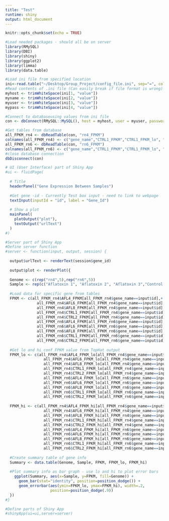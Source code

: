 ```yaml
---
title: "Test"
runtime: shiny
output: html_document
---
```


```r
knitr::opts_chunk$set(echo = TRUE)
```

```r


#Load needed packages - should all be on server 
library(RMySQL)
library(DBI)
library(shiny)
library(ggplot2)
library(limma)
library(data.table)

#Load ini file from specified location 
ini<-read.table("~/Desktop/Group_Project/config_file.ini", sep="=", col.names=c("key","value"), as.is=c(1,2))
#Read contents of .ini file (Can easily break if file format is wrong)
myhost <- trimWhiteSpace(ini[1, "value"])
myname <- trimWhiteSpace(ini[2, "value"])
myuser <- trimWhiteSpace(ini[3, "value"])
mypass <- trimWhiteSpace(ini[4, "value"])

#Connect to databaseusing values from ini file 
con <- dbConnect(RMySQL::MySQL(), host = myhost, user = myuser, password = mypass, dbname = myname)

#Get tables from database 
all_FPKM_rn4 <- dbReadTable(con, "rn4_FPKM")
colnames(all_FPKM_rn4) <- c("gene_name","CTRL1_FPKM","CTRL1_FPKM_lo", "CTRL1_FPKM_hi", "CTRL2_FPKM","CTRL2_FPKM_lo", "CTRL2_FPKM_hi", "AFL4_FPKM", "AFL4_FPKM_lo", "AFL4_FPKM_hi","AFL6_FPKM", "AFL6_FPKM_lo", "AFL6_FPKM_hi","AFL8_FPKM", "AFL8_FPKM_lo", "AFL8_FPKM_hi")
all_FPKM_rn6 <- dbReadTable(con, "rn6_FPKM")
colnames(all_FPKM_rn6) <- c("gene_name","CTRL1_FPKM","CTRL1_FPKM_lo", "CTRL1_FPKM_hi", "CTRL2_FPKM","CTRL2_FPKM_lo", "CTRL2_FPKM_hi", "AFL4_FPKM", "AFL4_FPKM_lo", "AFL4_FPKM_hi","AFL6_FPKM", "AFL6_FPKM_lo", "AFL6_FPKM_hi","AFL8_FPKM", "AFL8_FPKM_lo", "AFL8_FPKM_hi")
#close database connection 
dbDisconnect(con)

# UI (User Interface) part of Shiny App
#ui <- fluidPage(
  
  # Title 
  headerPanel("Gene Expression Between Samples")
  
  #Get gene -id - Currently Test box input - need to link to webpage
  textInput(inputId = "id", label = "Gene_Id")
  
  # Show a plot 
  mainPanel(
    plotOutput("plot"),
    textOutput("urlText")
  )
#)

#Server part of Shiny App
#Define server function 
#server <- function(input, output, session) {
  
  output$urlText <- renderText(session$gene_id)
  
  output$plot <- renderPlot({
  
  Genome <- c(rep("rn4",5),rep("rn6",5))
  Sample <- rep(c("Aflatoxin 1", "Aflatoxin 2", "Aflatoxin 3","Control 1", "Control 2"),2)
  
  #Load data for specific gene from tables
  FPKM <- c(all_FPKM_rn4$AFL4_FPKM[all_FPKM_rn4$gene_name==input$id],+
              all_FPKM_rn4$AFL6_FPKM[all_FPKM_rn4$gene_name==input$id],+
              all_FPKM_rn4$AFL8_FPKM[all_FPKM_rn4$gene_name==input$id],+
              all_FPKM_rn4$CTRL1_FPKM[all_FPKM_rn4$gene_name==input$id],+
              all_FPKM_rn4$CTRL2_FPKM[all_FPKM_rn4$gene_name==input$id],+
              all_FPKM_rn6$AFL4_FPKM[all_FPKM_rn6$gene_name==input$id],+
              all_FPKM_rn6$AFL6_FPKM[all_FPKM_rn6$gene_name==input$id],+
              all_FPKM_rn6$AFL8_FPKM[all_FPKM_rn6$gene_name==input$id],+
              all_FPKM_rn6$CTRL1_FPKM[all_FPKM_rn6$gene_name==input$id],+
              all_FPKM_rn6$CTRL2_FPKM[all_FPKM_rn6$gene_name==input$id])
  
  #Get lo and hi conf FPKM value from TopHat output 
  FPKM_lo <- c(all_FPKM_rn4$AFL4_FPKM_lo[all_FPKM_rn4$gene_name==input$id],+
                 all_FPKM_rn4$AFL6_FPKM_lo[all_FPKM_rn4$gene_name==input$id],+
                 all_FPKM_rn4$AFL8_FPKM_lo[all_FPKM_rn4$gene_name==input$id],+
                 all_FPKM_rn4$CTRL1_FPKM_lo[all_FPKM_rn4$gene_name==input$id],+
                 all_FPKM_rn4$CTRL2_FPKM_lo[all_FPKM_rn4$gene_name==input$id],+
                 all_FPKM_rn6$AFL4_FPKM_lo[all_FPKM_rn6$gene_name==input$id],+
                 all_FPKM_rn6$AFL6_FPKM_lo[all_FPKM_rn6$gene_name==input$id],+
                 all_FPKM_rn6$AFL8_FPKM_lo[all_FPKM_rn6$gene_name==input$id],+
                 all_FPKM_rn6$CTRL1_FPKM_lo[all_FPKM_rn6$gene_name==input$id],+
                 all_FPKM_rn6$CTRL2_FPKM_lo[all_FPKM_rn6$gene_name==input$id])
  
  FPKM_hi <- c(all_FPKM_rn4$AFL4_FPKM_hi[all_FPKM_rn4$gene_name==input$id],+
                 all_FPKM_rn4$AFL6_FPKM_hi[all_FPKM_rn4$gene_name==input$id],+
                 all_FPKM_rn4$AFL8_FPKM_hi[all_FPKM_rn4$gene_name==input$id],+
                 all_FPKM_rn4$CTRL1_FPKM_hi[all_FPKM_rn4$gene_name==input$id],+
                 all_FPKM_rn4$CTRL2_FPKM_hi[all_FPKM_rn4$gene_name==input$id],+
                 all_FPKM_rn6$AFL4_FPKM_hi[all_FPKM_rn6$gene_name==input$id],+
                 all_FPKM_rn6$AFL6_FPKM_hi[all_FPKM_rn6$gene_name==input$id],+
                 all_FPKM_rn6$AFL8_FPKM_hi[all_FPKM_rn6$gene_name==input$id],+
                 all_FPKM_rn6$CTRL1_FPKM_hi[all_FPKM_rn6$gene_name==input$id],+
                 all_FPKM_rn6$CTRL2_FPKM_hi[all_FPKM_rn6$gene_name==input$id])
  
  #Create summary table of gene info
  Summary <- data.table(Genome, Sample, FPKM, FPKM_lo, FPKM_hi)
  
  #Plot summary info as bar graph - use lo and hi to plot error bars 
    ggplot(Summary, aes(x=Sample, y=FPKM, fill=Genome)) + 
      geom_bar(stat="identity", position=position_dodge()) +
      geom_errorbar(aes(ymin=FPKM_lo, ymax=FPKM_hi), width=.2,
                    position=position_dodge(.9))
  })
#}

#Define parts of Shiny App
#shinyApp(ui=ui,server=server)
```